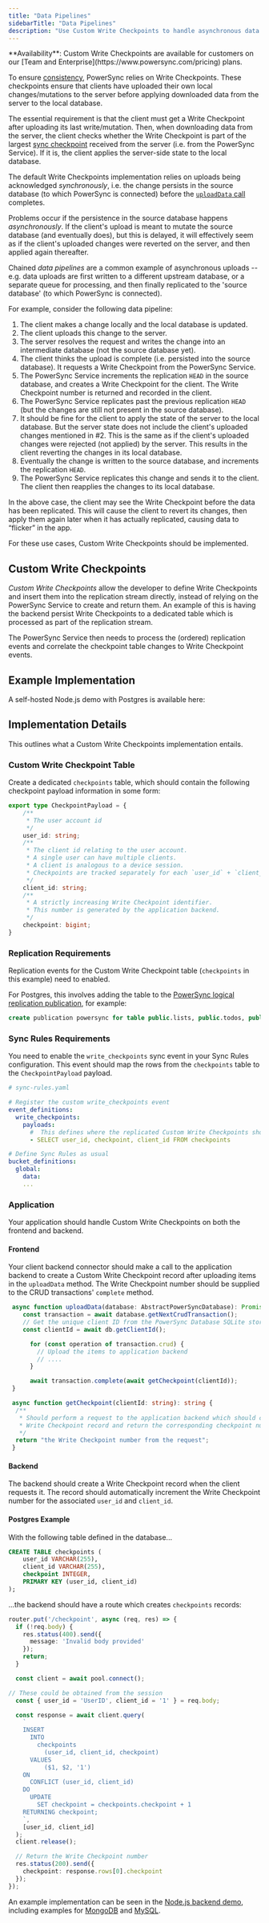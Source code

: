 ```yaml
---
title: "Data Pipelines"
sidebarTitle: "Data Pipelines"
description: "Use Custom Write Checkpoints to handle asynchronous data uploads, as in chained data pipelines."
---
```


<Info>
**Availability**:
Custom Write Checkpoints are available for customers on our [Team and Enterprise](https://www.powersync.com/pricing) plans.
</Info>

To ensure [consistency](/architecture/consistency), PowerSync relies on Write Checkpoints. These checkpoints ensure that clients have uploaded their own local changes/mutations to the server before applying downloaded data from the server to the local database.

The essential requirement is that the client must get a Write Checkpoint after uploading its last write/mutation. Then, when downloading data from the server, the client checks whether the Write Checkpoint is part of the largest [sync checkpoint](https://github.com/powersync-ja/powersync-service/blob/main/docs/sync-protocol.md) received from the server (i.e. from the PowerSync Service). If it is, the client applies the server-side state to the local database.

The default Write Checkpoints implementation relies on uploads being acknowledged _synchronously_, i.e. the change persists in the source database (to which PowerSync is connected) before the [`uploadData` call](/installation/client-side-setup/integrating-with-your-backend) completes.

Problems occur if the persistence in the source database happens _asynchronously_. If the client's upload is meant to mutate the source database (and eventually does), but this is delayed, it will effectively seem as if the client's uploaded changes were reverted on the server, and then applied again thereafter.

Chained *data pipelines* are a common example of asynchronous uploads -- e.g. data uploads are first written to a different upstream database, or a separate queue for processing, and then finally replicated to the 'source database' (to which PowerSync is connected). 

For example, consider the following data pipeline:

1. The client makes a change locally and the local database is updated.
2. The client uploads this change to the server. 
3. The server resolves the request and writes the change into an intermediate database (not the source database yet).
4. The client thinks the upload is complete (i.e. persisted into the source database). It requests a Write Checkpoint from the PowerSync Service.
5. The PowerSync Service increments the replication `HEAD` in the source database, and creates a Write Checkpoint for the client. The Write Checkpoint number is returned and recorded in the client.
6. The PowerSync Service replicates past the previous replication `HEAD` (but the changes are still not present in the source database).
7. It should be fine for the client to apply the state of the server to the local database. But the server state does not include the client's uploaded changes mentioned in #2. This is the same as if the client's uploaded changes were rejected (not applied) by the server. This results in the client reverting the changes in its local database.
8. Eventually the change is written to the source database, and increments the replication `HEAD`.
9. The PowerSync Service replicates this change and sends it to the client. The client then reapplies the changes to its local database.

In the above case, the client may see the Write Checkpoint before the data has been replicated. This will cause the client to revert its changes, then apply them again later when it has actually replicated, causing data to “flicker” in the app.

For these use cases, Custom Write Checkpoints should be implemented.

## Custom Write Checkpoints

_Custom Write Checkpoints_ allow the developer to define Write Checkpoints and insert them into the replication stream directly, instead of relying on the PowerSync Service to create and return them. An example of this is having the backend persist Write Checkpoints to a dedicated table which is processed as part of the replication stream.

The PowerSync Service then needs to process the (ordered) replication events and correlate the checkpoint table changes to Write Checkpoint events.

## Example Implementation

A self-hosted Node.js demo with Postgres is available here:

<Card title="Custom Write Checkpoints (Node.js + Postgres)" icon="github" href="https://github.com/powersync-ja/self-host-demo/tree/main/demos/nodejs-custom-checkpoints/README.md" horizontal>
</Card>

## Implementation Details

This outlines what a Custom Write Checkpoints implementation entails.

### Custom Write Checkpoint Table

Create a dedicated `checkpoints` table, which should contain the following checkpoint payload information in some form:

```TypeScript
export type CheckpointPayload = {
    /**
     * The user account id
     */
    user_id: string;
    /**
     * The client id relating to the user account.
     * A single user can have multiple clients.
     * A client is analogous to a device session.
     * Checkpoints are tracked separately for each `user_id` + `client_id`.
     */
    client_id: string;
    /**
     * A strictly increasing Write Checkpoint identifier.
     * This number is generated by the application backend.
     */
    checkpoint: bigint;
}
```

### Replication Requirements

Replication events for the Custom Write Checkpoint table (`checkpoints` in this example) need to enabled.

For Postgres, this involves adding the table to the [PowerSync logical replication publication](/installation/database-setup), for example:

```SQL
create publication powersync for table public.lists, public.todos, public.checkpoints;
```

### Sync Rules Requirements

You need to enable the `write_checkpoints` sync event in your Sync Rules configuration. This event should map the rows from the `checkpoints` table to the `CheckpointPayload` payload.

```YAML
# sync-rules.yaml

# Register the custom write_checkpoints event
event_definitions:
  write_checkpoints:
    payloads:
      #  This defines where the replicated Custom Write Checkpoints should be extracted from
      - SELECT user_id, checkpoint, client_id FROM checkpoints

# Define Sync Rules as usual
bucket_definitions:
  global:
    data:
    ...
```

### Application

Your application should handle Custom Write Checkpoints on both the frontend and backend.

#### Frontend

Your client backend connector should make a call to the application backend to create a Custom Write Checkpoint record after uploading items in the `uploadData` method. The Write Checkpoint number should be supplied to the CRUD transactions' `complete` method.

```TypeScript
 async function uploadData(database: AbstractPowerSyncDatabase): Promise<void> {
    const transaction = await database.getNextCrudTransaction();
    // Get the unique client ID from the PowerSync Database SQLite storage
    const clientId = await db.getClientId();

      for (const operation of transaction.crud) {
        // Upload the items to application backend
        // ....
      }

      await transaction.complete(await getCheckpoint(clientId));
 }

 async function getCheckpoint(clientId: string): string {
  /**
   * Should perform a request to the application backend which should create the 
   * Write Checkpoint record and return the corresponding checkpoint number.
   */
  return "the Write Checkpoint number from the request";
 }
```

#### Backend

The backend should create a Write Checkpoint record when the client requests it. The record should automatically increment the Write Checkpoint number for the associated `user_id` and `client_id`.

#### Postgres Example

With the following table defined in the database...

```SQL
CREATE TABLE checkpoints (
    user_id VARCHAR(255),
    client_id VARCHAR(255),
    checkpoint INTEGER,
    PRIMARY KEY (user_id, client_id)
);
```

...the backend should have a route which creates `checkpoints` records:

```TypeScript
router.put('/checkpoint', async (req, res) => {
  if (!req.body) {
    res.status(400).send({
      message: 'Invalid body provided'
    });
    return;
  }

  const client = await pool.connect();

// These could be obtained from the session
  const { user_id = 'UserID', client_id = '1' } = req.body;

  const response = await client.query(
    `
    INSERT
      INTO
        checkpoints
          (user_id, client_id, checkpoint)
      VALUES
          ($1, $2, '1')
    ON
      CONFLICT (user_id, client_id)
    DO
      UPDATE
        SET checkpoint = checkpoints.checkpoint + 1
    RETURNING checkpoint;
    `,
    [user_id, client_id]
  );
  client.release();

  // Return the Write Checkpoint number
  res.status(200).send({
    checkpoint: response.rows[0].checkpoint
  });
});

```

An example implementation can be seen in the [Node.js backend demo](https://github.com/powersync-ja/powersync-nodejs-backend-todolist-demo/blob/main/src/api/data.js), including examples for [MongoDB](https://github.com/powersync-ja/powersync-nodejs-backend-todolist-demo/blob/main/src/persistance/mongo/mongo-persistance.js) and [MySQL](https://github.com/powersync-ja/powersync-nodejs-backend-todolist-demo/blob/main/src/persistance/mysql/mysql-persistance.js).